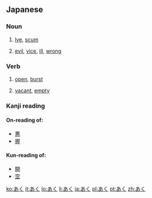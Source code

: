 ==Japanese==

===Noun===
{{ja-noun|h|rom=aku}}

# {{ja-def|灰汁}} [[lye]], [[scum]]
# {{ja-def|悪}} [[evil]], [[vice]], [[ill]], [[wrong]]

===Verb===
{{ja-verb|h|type=1|rom=aku}}

# {{ja-def|開く}} [[open]], [[burst]]
# {{ja-def|空く}} [[vacant]], [[empty]]

===Kanji reading===
{{ja-kanji reading|rom=aku}}

====On-reading of:====
* [[悪]]
* [[握]]

====Kun-reading of:====
* [[開]]
* [[空]]

[[ko:あく]]
[[it:あく]]
[[lo:あく]]
[[li:あく]]
[[ja:あく]]
[[pl:あく]]
[[pt:あく]]
[[zh:あく]]